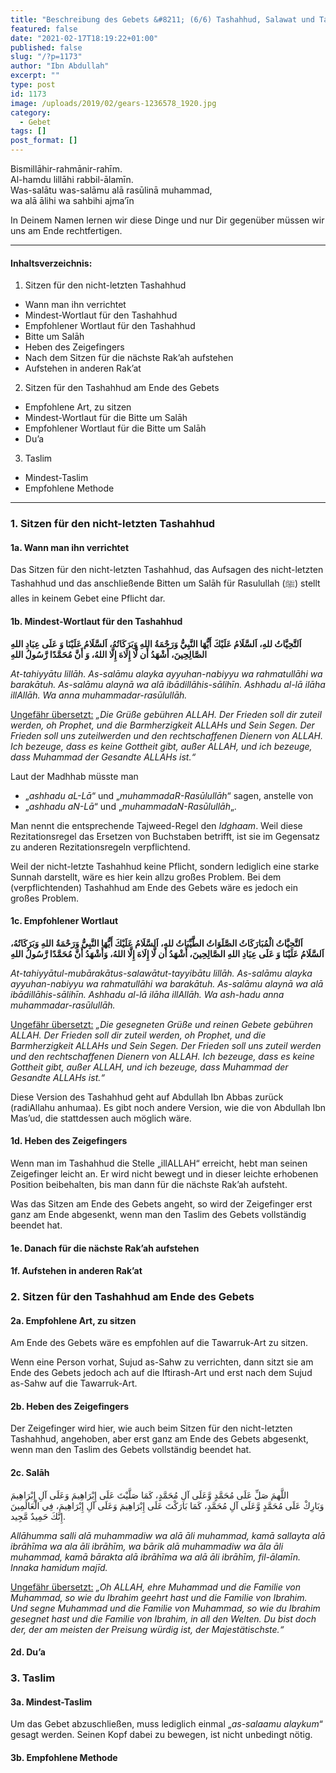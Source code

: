 ```yaml
---
title: "Beschreibung des Gebets &#8211; (6/6) Tashahhud, Salawat und Taslīm"
featured: false
date: "2021-02-17T18:19:22+01:00"
published: false
slug: "/?p=1173"
author: "Ibn Abdullah"
excerpt: ""
type: post
id: 1173
image: /uploads/2019/02/gears-1236578_1920.jpg
category:
  - Gebet
tags: []
post_format: []
---
```


Bismillāhir-rahmānir-rahīm.  
Al-hamdu lillāhi rabbil-ālamīn.  
Was-salātu was-salāmu alā rasūlinā muhammad,  
wa alā ālihi wa sahbihi ajma’īn

In Deinem Namen lernen wir diese Dinge und nur Dir gegenüber müssen wir uns am Ende rechtfertigen.

---

#### Inhaltsverzeichnis:

1. Sitzen für den nicht-letzten Tashahhud

- Wann man ihn verrichtet
- Mindest-Wortlaut für den Tashahhud
- Empfohlener Wortlaut für den Tashahhud
- Bitte um Salāh
- Heben des Zeigefingers
- Nach dem Sitzen für die nächste Rak’ah aufstehen
- Aufstehen in anderen Rak’at

2. Sitzen für den Tashahhud am Ende des Gebets

- Empfohlene Art, zu sitzen
- Mindest-Wortlaut für die Bitte um Salāh
- Empfohlener Wortlaut für die Bitte um Salāh
- Du’a

3. Taslim

- Mindest-Taslim
- Empfohlene Methode

---

### 1. Sitzen für den nicht-letzten Tashahhud

#### 1a. Wann man ihn verrichtet

Das Sitzen für den nicht-letzten Tashahhud, das Aufsagen des nicht-letzten Tashahhud und das anschließende Bitten um Salāh für Rasulullah (ﷺ) stellt alles in keinem Gebet eine Pflicht dar.

#### 1b. Mindest-Wortlaut für den Tashahhud

**اَلتَّحِيَّاتُ للهِ، اَلسَّلَامُ عَلَيْكَ أَيُّهَا النَّبِيُّ وَرَحْمَةُ اللهِ وَبَرَكَاتُهُ، اَلسَّلَامُ عَلَيْنَا وَ عَلَى عِبَادِ اللهِ الصَّالِحِينَ، أَشْهَدُ أَن لَّا إِلَاهَ إِلَّا اللهُ، وَ أَنَّ مُحَمَّدًا رَّسُولُ اللهِ**

_At-tahiyyātu lillāh. As-salāmu alayka ayyuhan-nabiyyu wa rahmatullāhi wa barakātuh. As-salāmu alaynā wa alā ibādillāhis-sālihīn. Ashhadu al-lā ilāha illAllāh. Wa anna muhammadar-rasūlullāh._

<span style="text-decoration: underline;">Ungefähr übersetzt:</span> *„Die Grüße
gebühren ALLAH. Der Frieden soll dir zuteil werden, oh Prophet, und die Barmherzigkeit
ALLAHs und Sein Segen. Der Frieden soll uns zuteilwerden und den rechtschaffenen
Dienern von ALLAH. Ich bezeuge, dass es keine Gottheit gibt, außer ALLAH, und ich
bezeuge, dass Muhammad der Gesandte ALLAHs ist.“*

Laut der Madhhab müsste man

- „_ashhadu aL-Lā_“ und „_muhammadaR-Rasūlullāh_“ sagen, anstelle von
- „_ashhadu aN-Lā_“ und „_muhammadaN-Rasūlullāh_„.

Man nennt die entsprechende Tajweed-Regel den _Idghaam_. Weil diese Rezitationsregel das Ersetzen von Buchstaben betrifft, ist sie im Gegensatz zu anderen Rezitationsregeln verpflichtend.

Weil der nicht-letzte Tashahhud keine Pflicht, sondern lediglich eine starke Sunnah darstellt, wäre es hier kein allzu großes Problem. Bei dem (verpflichtenden) Tashahhud am Ende des Gebets wäre es jedoch ein großes Problem.

#### 1c. Empfohlener Wortlaut

**اَلتَّحِيَّاتُ الْمُبَارَكَاتُ الصَّلَوَاتُ الطَّيِّبَاتُ للهِ، اَلسَّلَامُ عَلَيْكَ أَيُّهَا النَّبِيُّ وَرَحْمَةُ اللهِ وَبَرَكَاتُهُ، اَلسَّلَامُ عَلَيْنَا وَ عَلَى عِبَادِ اللهِ الصَّالِحِينَ، أَشْهَدُ أَن لَّا إِلَاهَ إِلَّا اللهُ، وَأَشْهَدُ أَنَّ مُحَمَّدًا رَّسُولُ اللهِ**

_At-tahiyyātul-mubārakātus-salawātut-tayyibātu lillāh. As-salāmu alayka ayyuhan-nabiyyu wa rahmatullāhi wa barakātuh. As-salāmu alaynā wa alā ibādillāhis-sālihīn. Ashhadu al-lā ilāha illAllāh. Wa ash-hadu anna muhammadar-rasūlullāh._

<span style="text-decoration: underline;">Ungefähr übersetzt:</span> *„Die gesegneten
Grüße und reinen Gebete gebühren ALLAH. Der Frieden soll dir zuteil werden, oh Prophet,
*und die Barmherzigkeit ALLAHs und Sein Segen*. Der Frieden soll uns zuteil werden
und den rechtschaffenen Dienern von ALLAH. Ich bezeuge, dass es keine Gottheit gibt,
außer ALLAH, und ich bezeuge, dass Muhammad der Gesandte ALLAHs ist.“*

Diese Version des Tashahhud geht auf Abdullah Ibn Abbas zurück (radiAllahu anhumaa). Es gibt noch andere Version, wie die von Abdullah Ibn Mas’ud, die stattdessen auch möglich wäre.

#### 1d. Heben des Zeigefingers

Wenn man im Tashahhud die Stelle „illALLAH“ erreicht, hebt man seinen Zeigefinger leicht an. Er wird nicht bewegt und in dieser leichte erhobenen Position beibehalten, bis man dann für die nächste Rak’ah aufsteht.

Was das Sitzen am Ende des Gebets angeht, so wird der Zeigefinger erst ganz am Ende abgesenkt, wenn man den Taslim des Gebets vollständig beendet hat.

#### 1e. Danach für die nächste Rak’ah aufstehen

#### 1f. Aufstehen in anderen Rak’at

### 2. Sitzen für den Tashahhud am Ende des Gebets

#### 2a. Empfohlene Art, zu sitzen

Am Ende des Gebets wäre es empfohlen auf die Tawarruk-Art zu sitzen.

Wenn eine Person vorhat, Sujud as-Sahw zu verrichten, dann sitzt sie am Ende des Gebets jedoch ach auf die Iftirash-Art und erst nach dem Sujud as-Sahw auf die Tawarruk-Art.

#### 2b. Heben des Zeigefingers

Der Zeigefinger wird hier, wie auch beim Sitzen für den nicht-letzten Tashahhud, angehoben, aber erst ganz am Ende des Gebets abgesenkt, wenn man den Taslim des Gebets vollständig beendet hat.

#### 2c. Salāh

اللَّهمَ صَلِّ عَلَى مُحَمَّدٍ وَّعَلَى آلِ مُحَمَّدٍ، كَمَا صَلَّيْتَ عَلَى إِبْرَاهِيمَ وَعَلَى آلِ إِبْرَاهِيمَ  
وَبَارِكْ عَلَى مُحَمَّدٍ وَّعَلَى آلِ مُحَمَّدٍ، كَمَا بَارَكْتَ عَلَى إِبْرَاهِيمَ وَعَلَى آلِ إِبْرَاهِيمَ، فِي الْعَالَمِينَ إِنَّكَ حَمِيدٌ مَّجِيد.

_Allāhumma salli alā muhammadiw wa alā āli muhammad, kamā sallayta alā ibrāhīma wa ala āli ibrāhīm, wa bārik alā muhammadiw wa āla āli muhammad, kamā bārakta alā ibrāhīma wa alā āli ibrāhīm, fil-ālamīn. Innaka hamidum majīd._

<span style="text-decoration: underline;">Ungefähr übersetzt:</span> *„Oh ALLAH,
ehre Muhammad und die Familie von Muhammad, so wie du Ibrahim geehrt hast und die
Familie von Ibrahim. Und segne Muhammad und die Familie von Muhammad, so wie du Ibrahim
gesegnet hast und die Familie von Ibrahim, in all den Welten. Du bist doch der, der
am meisten der Preisung würdig ist, der Majestätischste.“*

#### 2d. Du’a

### 3. Taslim

#### 3a. Mindest-Taslim

Um das Gebet abzuschließen, muss lediglich einmal „_as-salaamu alaykum_“ gesagt werden. Seinen Kopf dabei zu bewegen, ist nicht unbedingt nötig.

#### 3b. Empfohlene Methode
